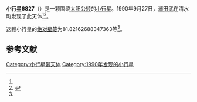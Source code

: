 {{Infobox planet
| bgcolour = #FFFFC0
| name = 6827 Wombat
| symbol = 
| image = 
| caption = 
| discovery = yes
| discovery_ref = 
| discoverer = [[浦田武|浦田武]]
| discovery_site = [[清水町|清水町]] 
| discovered = 1990年9月27日
| designations = yes
| mp_name = 
| named_after = 
| alt_names = 1990 SN4/ 1986 TG6 / 1986 XB
| mp_category = [[主带小行星|主带小行星]]
| orbit_ref = <ref name="a">[http://ssd.jpl.nasa.gov/sbdb.cgi?sstr=6827 6827 Wombat] {{Wayback|url=http://ssd.jpl.nasa.gov/sbdb.cgi?sstr=6827 |date=20140815114413 }}，小行星數據庫瀏覽器（JPL Small-Body Database Browser）－[[美国国家航空航天局|美国国家航空航天局]]喷气推进实验室</ref>
| epoch = 2456400.5 (2013年4月18日更新)
| aphelion = {{convert|2.997959392628651|AU|km|3|abbr=on|lk=out}}
| perihelion = {{convert|2.195065689846341|AU|km|3|abbr=on}}
| semimajor = {{convert|2.596512541237496|AU|km|3|abbr=on}}
| eccentricity = 0.154610018
| period = 1528.213612 [[日|日]]<br />4.18[[儒略年|儒略年]]
| avg_speed = 
| inclination = 12.91270707428513
| asc_node = 356.6821868540818
| mean_anomaly = 
| arg_peri = 81.82162688347363
| satellites = 
| physical_characteristics = yes
| dimensions = 
| mass = 
| density = 
| surface_grav = 
| escape_velocity = 
| sidereal_day = 
| axial_tilt = 
| pole_ecliptic_lat = 
| pole_ecliptic_lon = 
| albedo = 
| temperatures= 
| temp_name1 = 
| mean_temp_1 = 
| max_temp_1 = 
| temp_name2 = 
| max_temp_2 = 
| spectral_type = 
| abs_magnitude = 81.82162688347363
}}

'''小行星6827'''（{{lang-en|6827 Wombat}}）是一颗围绕[[太阳|太阳]][[公转|公转]]的[[小行星|小行星]]。1990年9月27日，[[浦田武|浦田武]]在清水町发现了此天体<ref name="a" /><ref>{{cite news|title=小行星列表|url=http://cfa-www.harvard.edu/iau/lists/NumberedMPs.txt|accessdate=2013-07-08|newspaper=哈佛大学|archive-date=2008-05-17|archive-url=https://web.archive.org/web/20080517010638/http://cfa-www.harvard.edu/iau/lists/NumberedMPs.txt|dead-url=no}}</ref>。

这颗小行星的[[绝对星等|绝对星等]]为81.82162688347363等<ref name="a" />。

==参考文献==
{{reflist}}
{{Minor Planet Number|[[小行星6826|小行星6826]]|[[小行星6828|小行星6828]]}}

{{小天体}}

[[Category:小行星带天体|Category:小行星带天体]]
[[Category:1990年发现的小行星|Category:1990年发现的小行星]]

{{asteroid-stub}}